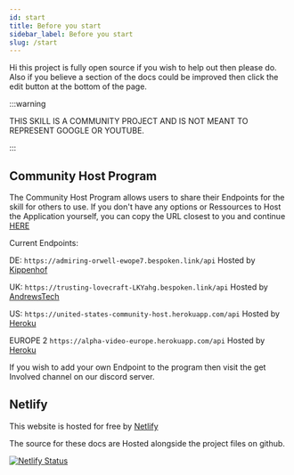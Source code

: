 ```yaml
---
id: start
title: Before you start
sidebar_label: Before you start
slug: /start
---
```


Hi this project is fully open source if you wish to help out then please do.
Also if you believe a section of the docs could be improved then click the edit button at the bottom of the page.


:::warning

THIS SKILL IS A COMMUNITY PROJECT AND IS NOT MEANT TO REPRESENT GOOGLE OR YOUTUBE.

:::

## Community Host Program

The Community Host Program allows users to share their Endpoints for the skill for others to use. If you don't have any options or Ressources to Host the Application yourself, you can copy the URL closest to you and continue [HERE](doc4.md)

Current Endpoints:

DE: ``` https://admiring-orwell-ewope7.bespoken.link/api ``` 
Hosted by [Kippenhof](https://github.com/Kippenhof)

UK: ``` https://trusting-lovecraft-LKYahg.bespoken.link/api ``` 
Hosted by [AndrewsTech](https://github.com/andrewstech)

US: ``` https://united-states-community-host.herokuapp.com/api ```
Hosted by [Heroku](https://heroku.com)

EUROPE 2 ``` https://alpha-video-europe.herokuapp.com/api ```
Hosted by [Heroku](https://heroku.com)

If you wish to add your own Endpoint to the program then visit the get Involved channel on our discord server.

## Netlify

This website is hosted for free by [Netlify](https://netlify.com)

The source for these docs are Hosted alongside the project files on github.


[![Netlify Status](https://api.netlify.com/api/v1/badges/735370e5-7a69-4664-923b-ad7af1977ce9/deploy-status)](https://app.netlify.com/sites/alpha-video-docs/deploys)



